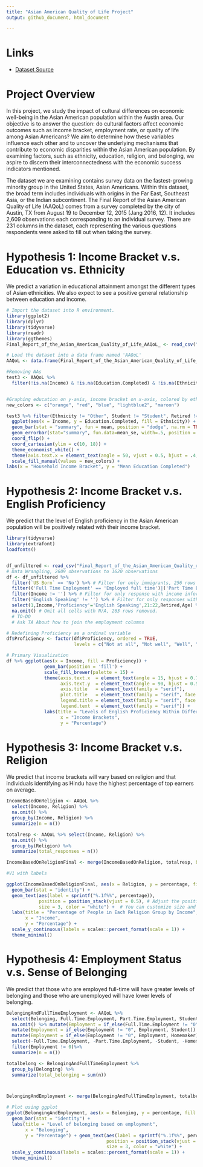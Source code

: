 ```yaml
---
title: "Asian American Quality of Life Project"
output: github_document, html_document

---
```


# Links

- [Dataset Source](https://data.austintexas.gov/dataset/Final-Report-of-the-Asian-American-Quality-of-Life/hc5t-p62z)

# Project Overview
In this project, we study the impact of cultural differences on economic well-being in the Asian American population within the Austin area. Our objective is to answer the question: do cultural factors affect economic outcomes such as income bracket, employment rate, or quality of life among Asian Americans? We aim to determine how these variables influence each other and to uncover the underlying mechanisms that contribute to economic disparities within the Asian American population. By examining factors, such as ethnicity, education, religion, and belonging, we aspire to discern their interconnectedness with the economic success indicators mentioned. 

The dataset we are examining contains survey data on the fastest-growing minority group in the United States, Asian Americans. Within this dataset, the broad term includes individuals with origins in the Far East, Southeast Asia, or the Indian subcontinent. The Final Report of the Asian American Quality of Life (AAQoL) comes from a survey completed by the city of Austin, TX from August 19 to December 12, 2015 (Jang 2016, 12). It includes 2,609 observations each corresponding to an individual survey. There are 231 columns in the dataset, each representing the various questions respondents were asked to fill out when taking the survey.


# Hypothesis 1: Income Bracket v.s. Education vs. Ethnicity

We predict a variation in educational attainment amongst the different types of Asian ethnicities. We also expect to see a positive general relationship between education and income.

```r
# Import the dataset into R environment.
library(ggplot2)
library(dplyr)
library(tidyverse)
library(readr)
library(ggthemes)
Final_Report_of_the_Asian_American_Quality_of_Life_AAQoL_ <- read_csv("Final_Report_of_the_Asian_American_Quality_of_Life__AAQoL_.csv")

# Load the dataset into a data frame named 'AAQoL'
AAQoL <- data.frame(Final_Report_of_the_Asian_American_Quality_of_Life_AAQoL_)

#Removing NAs
test3 <- AAQoL %>%
  filter(!is.na(Income) & !is.na(Education.Completed) & !is.na(Ethnicity))


#Graphing education on y-axis, income bracket on x-axis, colored by ethnicity.
new_colors <- c("orange", "red", "blue", "lightblue2", "maroon")

test3 %>% filter(Ethnicity != "Other", Student != "Student", Retired != "Retired", Unemployed != "Unemployed") %>%
  ggplot(aes(x = Income, y = Education.Completed, fill = Ethnicity)) +
  geom_bar(stat = "summary", fun = mean, position = "dodge", na.rm = TRUE) +
  geom_errorbar(stat="summary", fun.data=mean_se, width=.5, position = position_dodge(width = 0.9))+
  coord_flip() +
  coord_cartesian(ylim = c(10, 18)) +
  theme_economist_white() +
  theme(axis.text.x = element_text(angle = 50, vjust = 0.5, hjust = .4, size = 9)) +
  scale_fill_manual(values = new_colors) +
labs(x = "Household Income Bracket", y = "Mean Education Completed")
```


# Hypothesis 2: Income Bracket v.s. English Proficiency 
We predict that the level of English proficiency in the Asian American population will be positively related with their income bracket.

```R

library(tidyverse)
library(extrafont)
loadfonts()


df_unfiltered <- read_csv("Final_Report_of_the_Asian_American_Quality_of_Life__AAQoL_.csv")
# Data Wrangling, 2609 observations to 1620 observations
df <- df_unfiltered %>%
  filter(`US Born` == 'No') %>% # Filter for only immigrants, 256 rows removed.
  filter(('Full Time Employment' == 'Employed full time')|('Part Time Employment' == 'Employed part time')|(Retired=='Retired')) %>%
  filter(Income != '') %>% # Filter for only response with income information, 167 rows removed
  filter('English Speaking' != '') %>% # Filter for only responses with proficiency information, 6 rows removed
  select(1,Income,'Proficiency'='English Speaking',21:22,Retired,Age) %>% # Select only relevant variables
  na.omit() # Omit all cells with N/A, 263 rows removed.
  # TO-DO
  # Ask TA About how to join the employment columns

# Redefining Proficiency as a ordinal variable
df$Proficiency <- factor(df$Proficiency, ordered = TRUE,
                         levels = c("Not at all", "Not well", "Well", "Very well"))

# Primary Visualization
df %>% ggplot(aes(x = Income, fill = Proficiency)) +
              geom_bar(position = 'fill') +
              scale_fill_brewer(palette = 15) +
              theme(axis.text.x  = element_text(angle = 15, hjust = 0.7, size = 8, family = 'serif'),
                    axis.text.y  = element_text(angle = 90, hjust = 0.5, family = "serif"),
                    axis.title   = element_text(family = "serif"),
                    plot.title   = element_text(family = "serif", face = "bold"),
                    legend.title = element_text(family = "serif", face = "bold"),
                    legend.text  = element_text(family = "serif")) +
              labs(title = "Levels of English Proficiency Within Different Income Brackets",
                    x = "Income Brackets",
                    y = "Percentage")


```

# Hypothesis 3: Income Bracket v.s. Religion
We predict that income brackets will vary based on religion and that individuals identifying as Hindu have the highest percentage of top earners on average. 

```r
IncomeBasedOnReligion <- AAQoL %>% 
  select(Income, Religion) %>% 
  na.omit() %>% 
  group_by(Income, Religion) %>% 
  summarize(n = n())

totalresp <- AAQoL %>% select(Income, Religion) %>% 
  na.omit() %>%
  group_by(Religion) %>%
  summarize(total_responses = n())

IncomeBasedOnReligionFinal <- merge(IncomeBasedOnReligion, totalresp, by = "Religion") %>% mutate(percentage = n / total_responses * 100)

#V1 with labels

ggplot(IncomeBasedOnReligionFinal, aes(x = Religion, y = percentage, fill = Income)) +
  geom_bar(stat = "identity") +
  geom_text(aes(label = sprintf("%.1f%%", percentage)),
            position = position_stack(vjust = 0.5), # Adjust the position of labels
            size = 3, color = "white") +  # You can customize size and color of the labels
  labs(title = "Percentage of People in Each Religion Group by Income",
       x = "Income",
       y = "Percentage") +
  scale_y_continuous(labels = scales::percent_format(scale = 1)) +
  theme_minimal()

```


# Hypothesis 4: Employment Status v.s. Sense of Belonging

We predict that those who are employed full-time will have greater levels of belonging and those who are unemployed will have lower levels of belonging.

```r
BelongingAndFullTimeEmployment <- AAQoL %>% 
  select(Belonging, Full.Time.Employment, Part.Time.Employment, Student, Homemaker) %>% 
  na.omit() %>% mutate(Employment = if_else(Full.Time.Employment != "0", Full.Time.Employment, Part.Time.Employment)) %>% 
  mutate(Employment = if_else(Employment != "0", Employment, Student))  %>%
  mutate(Employment = if_else(Employment != "0", Employment, Homemaker)) %>%
  select(-Full.Time.Employment, -Part.Time.Employment, -Student, -Homemaker) %>% group_by(Belonging, Employment) %>%
  filter(Employment != 0)%>% 
  summarize(n = n())

totalbelong <- BelongingAndFullTimeEmployment %>%
  group_by(Belonging) %>%
  summarize(total_belonging = sum(n))



BelongingAndEmployment <- merge(BelongingAndFullTimeEmployment, totalbelong, by = "Belonging") %>% mutate(percentage = n / total_belonging * 100)

# Plot using ggplot
ggplot(BelongingAndEmployment, aes(x = Belonging, y = percentage, fill = Employment)) +
  geom_bar(stat = "identity") +
  labs(title = "Level of belonging based on employment",
       x = "Belonging",
       y = "Percentage") + geom_text(aes(label = sprintf("%.1f%%", percentage)),
                                     position = position_stack(vjust = 0.5), # Adjust the position of labels
                                     size = 3, color = "white") + 
  scale_y_continuous(labels = scales::percent_format(scale = 1)) +
  theme_minimal()
```

